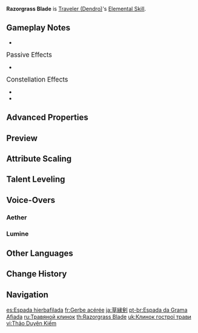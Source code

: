 {{Talent Infobox
|image         = Talent Razorgrass Blade.png
|character     = Traveler (Dendro)
|type          = Elemental Skill
|CD            = 8s
|info          = With a flourish of your blade, you unleash a spray of razor-sharp leaves that go before you and deal {{Color|Dendro DMG}}.
|attr1         = Skill DMG
|value1        = 230–489.6%
|scale_att1    = ATK
}}
{{Description|You and Paimon observed the flowing edges of grass and leaf.}}
'''Razorgrass Blade''' is [[Traveler (Dendro)]]'s [[Elemental Skill]].

==Gameplay Notes==
* {{Talent Note|particles|2.5}}

;<big>Passive Effects</big>
* {{Talent Note|character=Traveler (Dendro)|talent=Razorgrass Blade|ascension|4|Verdant Luxury}}

;<big>Constellation Effects</big>
* {{Talent Note|constellation|1|Symbiotic Creeper}}
* {{Talent Note|constellation|3|Whirling Weeds}}

==Advanced Properties==
{{Advanced Properties
|title   = Skill DMG
|gu      = 1U
|icdtag  = none
|poise   = 120
|impulse = 4
}}

==Preview==
{{Preview
|file1    = Razorgrass Blade (Aether) Preview
|caption1 = Aether

|file2    = Razorgrass Blade (Lumine) Preview
|caption2 = Lumine
}}

==Attribute Scaling==
{{Talent Scaling
|talentType=Elemental Skill
|levels=13
|order=skilldmg,cd
|titles=Skill DMG,CD
|skilldmg_1=230.4
|skilldmg_2=247.68
|skilldmg_3=264.96
|skilldmg_4=288
|skilldmg_5=305.28
|skilldmg_6=322.56
|skilldmg_7=345.6
|skilldmg_8=368.64
|skilldmg_9=391.68
|skilldmg_10=414.72
|skilldmg_11=437.76
|skilldmg_12=460.8
|skilldmg_13=489.6
|cd=8s
}}

==Talent Leveling==
{{Talent Upgrade|Sumeru}}

==Voice-Overs==
===Aether===
{{Talent VO/Traveler|character=Aether}}
===Lumine===
{{Talent VO/Traveler|character=Lumine}}

==Other Languages==
{{Other Languages
|en      = Razorgrass Blade
|zhs     = 草缘剑
|zhs_rm  = Cǎo Yuán Jiàn
|zht     = 草緣劍
|zht_rm  = Cǎo Yuán Jiàn
|zh_tl   = Grass Edge Sword
|ja      = 草縁剣
|ja_rm   = Souenken{{Assumed}}
|ja_tl   = Grass Edge Sword{{Sino|ja}}
|ko      = 초엽의 검
|ko_rm   = Choyeop-ui Geom
|ko_tl   = Leaf Sword
|es      = Espada hierbafilada
|es_tl   = Grassblade Sword
|fr      = Gerbe acérée
|fr_tl   = Sharp Sheaf
|ru      = Травяной клинок
|ru_tl   = Grass Blade
|th      = Razorgrass Blade
|vi      = Thảo Duyên Kiếm
|vi_tl   = 
|de      = Grasklinge
|de_tl   = Grass Blade
|id      = Razorgrass Blade
|pt      = Espada da Grama Afiada
|pt_tl   = 
|tr      = Yaprak Kılıcı
|tr_tl   = 
|it      = Foglialama affilata
|it_tl   = Sharp Leafblade
}}

==Change History==
{{Change History|3.0}}

==Navigation==
{{Talent Navbox|Traveler (Dendro)}}

[[es:Espada hierbafilada]]
[[fr:Gerbe acérée]]
[[ja:草縁剣]]
[[pt-br:Espada da Grama Afiada]]
[[ru:Травяной клинок]]
[[th:Razorgrass Blade]]
[[uk:Клинок гострої трави]]
[[vi:Thảo Duyên Kiếm]]